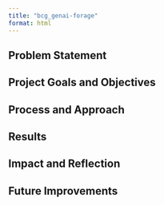```yaml
---
title: "bcg_genai-forage"
format: html
---
```


## Problem Statement

## Project Goals and Objectives

## Process and Approach

## Results

## Impact and Reflection

## Future Improvements
